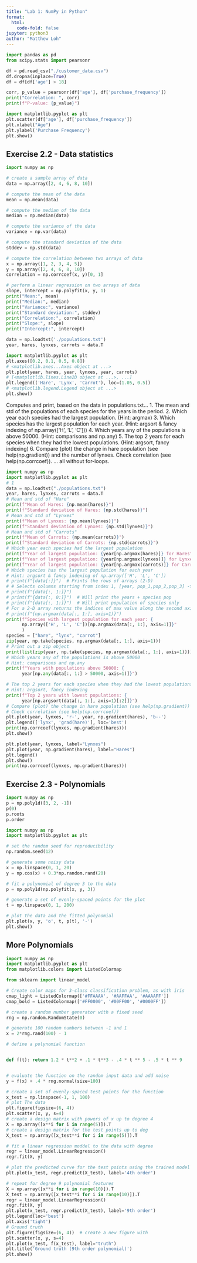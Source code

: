 ```yaml
---
title: "Lab 1: NumPy in Python"
format:
  html:
    code-fold: false
jupyter: python3
author: "Matthew Loh"
---
```



```python
import pandas as pd
from scipy.stats import pearsonr

df = pd.read_csv("./customer_data.csv")
df.dropna(inplace=True)
df = df[df['age'] > 18]

corr, p_value = pearsonr(df['age'], df['purchase_frequency'])
print("Correlation: ", corr)
print(f"P-value: {p_value}")

```

```python
import matplotlib.pyplot as plt
plt.scatter(df['age'], df['purchase_frequency'])
plt.xlabel("Age")
plt.ylabel('Purchase Frequency')
plt.show()
```

## Exercise 2.2 - Data statistics

```python
import numpy as np

# create a sample array of data
data = np.array([2, 4, 6, 8, 10])

# compute the mean of the data
mean = np.mean(data)

# compute the median of the data
median = np.median(data)

# compute the variance of the data
variance = np.var(data)

# compute the standard deviation of the data
stddev = np.std(data)

# compute the correlation between two arrays of data
x = np.array([1, 2, 3, 4, 5])
y = np.array([2, 4, 6, 8, 10])
correlation = np.corrcoef(x, y)[0, 1]

# perform a linear regression on two arrays of data
slope, intercept = np.polyfit(x, y, 1)
print("Mean:", mean)
print("Median:", median)
print("Variance:", variance)
print("Standard deviation:", stddev)
print("Correlation:", correlation)
print("Slope:", slope)
print("Intercept:", intercept)
```

```python
data = np.loadtxt('./populations.txt')
year, hares, lynxes, carrots = data.T

import matplotlib.pyplot as plt
plt.axes([0.2, 0.1, 0.5, 0.8])  
# <matplotlib.axes...Axes object at ...> 
plt.plot(year, hares, year, lynxes, year, carrots)  
# [<matplotlib.lines.Line2D object at ...>, ...] 
plt.legend(('Hare', 'Lynx', 'Carrot'), loc=(1.05, 0.5))  
# <matplotlib.legend.Legend object at ...> 
plt.show()
```

Computes and print, based on the data in populations.txt... 
1.  The mean and std of the populations of each species for the years in the period. 
2.  Which year each species had the largest population.  (Hint: argmax) 
3.  Which  species  has  the  largest  population  for  each  year.  (Hint: argsort &  fancy  indexing 
of np.array(['H', 'L', 'C'])) 
4.  Which years any of the populations is above 50000. (Hint: comparisons and np.any) 
5.  The top 2 years for each species when they had the lowest populations. (Hint: argsort, fancy 
indexing) 
6.  Compare (plot) the change in hare population (see help(np.gradient)) and the number of lynxes. 
Check correlation (see help(np.corrcoef)). 
... all without for-loops.

```python
import numpy as np
import matplotlib.pyplot as plt
# 1
data = np.loadtxt("./populations.txt")
year, hares, lynxes, carrots = data.T
# Mean and std of "Hare"
print(f"Mean of Hares: {np.mean(hares)}")
print(f"Standard deviation of Hares: {np.std(hares)}")
# Mean and std of "Lynxes"
print(f"Mean of Lynxes: {np.mean(lynxes)}")
print(f"Standard deviation of Lynxes: {np.std(lynxes)}")
# Mean and std of "Carrots"
print(f"Mean of Carrots: {np.mean(carrots)}")
print(f"Standard deviation of Carrots: {np.std(carrots)}")
# Which year each species had the largest population
print(f"Year of largest population: {year[np.argmax(hares)]} for Hares")
print(f"Year of largest population: {year[np.argmax(lynxes)]} for Lynxes")
print(f"Year of largest population: {year[np.argmax(carrots)]} for Carrots")
# Which species has the largest population for each year
# Hint: argsort & fancy indexing of np.array(['H', 'L', 'C'])
# print(f"{data[:]}")  # Prints the rows of arrays (2-D)
# # Selects columns starting from index 1, [year, pop_1,pop_2,pop_3] -> [[pop_1, pop_2, pop_3]]
# print(f"{data[:, 1:]}")
# print(f"{data[:, 0:]}")  # Will print the years + species pop
# print(f"{data[:, 1:]}")  # Will print population of species only
# For a 2-D array returns the indices of max value along the second axis, the columns, as an array.
# print(f"{np.argmax(data[:, 1:], axis=1)}")
print(f"Species with largest population for each year: {
      np.array(['H', 'L', 'C'])[np.argmax(data[:, 1:], axis=1)]}"
      )
species = ["hare", "lynx", "carrot"]
zip(year, np.take(species, np.argmax(data[:, 1:], axis=1)))
# Print out a zip object
print(list(zip(year, np.take(species, np.argmax(data[:, 1:], axis=1)))))
# Which years any of the populations is above 50000
# Hint: comparisons and np.any
print(f"Years with populations above 50000: {
      year[np.any(data[:, 1:] > 50000, axis=1)]}")

# The top 2 years for each species when they had the lowest populations
# Hint: argsort, fancy indexing
print(f"Top 2 years with lowest populations: {
      year[np.argsort(data[:, 1:], axis=1)[:2]]}")
# Compare (plot) the change in hare population (see help(np.gradient)) and the number of lynxes
# Check correlation (see help(np.corrcoef))
plt.plot(year, lynxes, 'r-', year, np.gradient(hares), 'b--')
plt.legend(['lynx', 'grad(hare)'], loc='best')
print(np.corrcoef(lynxes, np.gradient(hares)))
plt.show()

plt.plot(year, lynxes, label="Lynxes")
plt.plot(year, np.gradient(hares), label="Hares")
plt.legend()
plt.show()
print(np.corrcoef(lynxes, np.gradient(hares)))
```

## Exercise 2.3 - Polynomials

```python
import numpy as np
p = np.poly1d([3, 2, -1])
p(0)
p.roots
p.order
```

```python
import numpy as np
import matplotlib.pyplot as plt

# set the random seed for reproducibility
np.random.seed(12)

# generate some noisy data
x = np.linspace(0, 1, 20)
y = np.cos(x) + 0.3*np.random.rand(20)

# fit a polynomial of degree 3 to the data
p = np.poly1d(np.polyfit(x, y, 3))

# generate a set of evenly-spaced points for the plot
t = np.linspace(0, 1, 200)

# plot the data and the fitted polynomial
plt.plot(x, y, 'o', t, p(t), '-')
plt.show()
```

## More Polynomials
```python
import numpy as np
import matplotlib.pyplot as plt
from matplotlib.colors import ListedColormap

from sklearn import linear_model

# Create color maps for 3-class classification problem, as with iris
cmap_light = ListedColormap(['#FFAAAA', '#AAFFAA', '#AAAAFF'])
cmap_bold = ListedColormap(['#FF0000', '#00FF00', '#0000FF'])

# create a random number generator with a fixed seed
rng = np.random.RandomState(0)

# generate 100 random numbers between -1 and 1
x = 2*rng.rand(100) - 1

# define a polynomial function


def f(t): return 1.2 * t**2 + .1 * t**3 - .4 * t ** 5 - .5 * t ** 9


# evaluate the function on the random input data and add noise
y = f(x) + .4 * rng.normal(size=100)

# create a set of evenly-spaced test points for the function
x_test = np.linspace(-1, 1, 100)
# plot The data
plt.figure(figsize=(6, 4))
plt.scatter(x, y, s=4)
# create a design matrix with powers of x up to degree 4
X = np.array([x**i for i in range(5)]).T
# create a design matrix for the test points up to deg
X_test = np.array([x_test**i for i in range(5)]).T

# fit a linear regression moddel to the data with degree
regr = linear_model.LinearRegression()
regr.fit(X, y)

# plot the predicted curve for the test points using the trained model
plt.plot(x_test, regr.predict(X_test), label='4th order')

# repeat for degree 9 polynomial features
X = np.array([x**i for i in range(10)]).T
X_test = np.array([x_test**i for i in range(10)]).T
regr = linear_model.LinearRegression()
regr.fit(X, y)
plt.plot(x_test, regr.predict(X_test), label='9th order')
plt.legend(loc='best')
plt.axis('tight')
# Ground truth
plt.figure(figsize=(6, 4))  # create a new figure with
plt.scatter(x, y, s=4)
plt.plot(x_test, f(x_test), label="truth")
plt.title('Ground truth (9th order polynomial)')
plt.show()
```